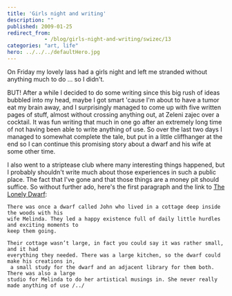 ```yaml
---
title: 'Girls night and writing'
description: ""
published: 2009-01-25
redirect_from: 
            - /blog/girls-night-and-writing/swizec/13
categories: "art, life"
hero: ../../../defaultHero.jpg
---
```

On Friday my lovely lass had a girls night and left me stranded without anything much to do ... so I didn't.

BUT! After a while I decided to do some writing since this big rush of ideas bubbled into my head, maybe I got smart 'cause I'm about to have a tumor eat my brain away, and I surprisingly managed to come up with five written pages of stuff, almost without crossing anything out, at Zeleni zajec over a cocktail. It was fun writing that much in one go after an extremely long time of not having been able to write anything of use. So over the last two days I managed to somewhat complete the tale, but put in a little cliffhanger at the end so I can continue this promising story about a dwarf and his wife at some other time.

I also went to a striptease club where many interesting things happened, but I probably shouldn't write much about those experiences in such a public place. The fact that I've gone and that those things are a money pit should suffice. So without further ado, here's the first paragraph and the link to [The Lonely Dwarf](http://3pike.org/tales/The_lonely_dwarf.rtf):

```
There was once a dwarf called John who lived in a cottage deep inside the woods with his 
wife Melinda. They led a happy existence full of daily little hurdles and exciting moments to
keep them going.

Their cottage wasn’t large, in fact you could say it was rather small, and it had 
everything they needed. There was a large kitchen, so the dwarf could make his creations in,
 a small study for the dwarf and an adjacent library for them both. There was also a large 
studio for Melinda to do her artistical musings in. She never really made anything of use /../
```